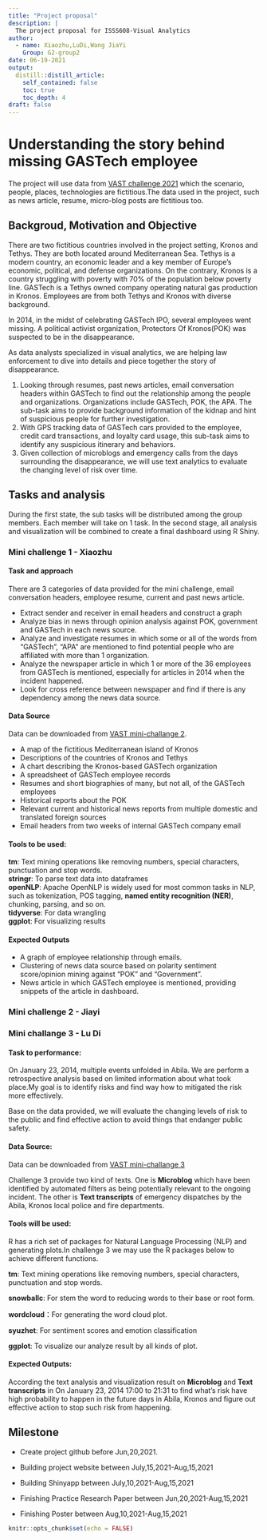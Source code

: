 ```yaml
---
title: "Project proposal"
description: |
  The project proposal for ISSS608-Visual Analytics
author:
  - name: Xiaozhu,LuDi,Wang JiaYi
    Group: G2-group2
date: 06-19-2021
output:
  distill::distill_article:
    self_contained: false
    toc: true
    toc_depth: 4
draft: false
---
```



# Understanding the story behind missing GASTech employee  
The project will use data from [VAST challenge 2021](https://vast-challenge.github.io/2021/index.html) which the scenario, people, places, technologies are fictitious.The data used in the project, such as news article, resume, micro-blog posts are fictitious too.   

## Backgroud, Motivation and Objective   
There are two fictitious countries involved in the project setting, Kronos and Tethys. They are both located around Mediterranean Sea. Tethys is a modern country, an economic leader and a key member of Europe's economic, political, and defense organizations. On the contrary, Kronos is a country struggling with poverty with 70% of the population below poverty line. GASTech is a Tethys owned company operating natural gas production in Kronos. Employees are from both Tethys and Kronos with diverse background.     

In 2014, in the midst of celebrating GASTech IPO, several employees went missing. A political activist organization, Protectors Of Kronos(POK) was suspected to be in the disappearance.   

As data analysts specialized in visual analytics, we are helping law enforcement to dive into details and piece together the story of disappearance.  

1. Looking through resumes, past news articles, email conversation headers within GASTech to find out the relationship among the people and organizations. Organizations include GASTech, POK, the APA. The sub-task aims to provide background information of the kidnap and hint of suspicious people for further investigation.    
2. With GPS tracking data of GASTech cars provided to the employee, credit card transactions, and loyalty card usage, this sub-task aims to identify any suspicious itinerary and behaviors.  
3. Given collection of microblogs and emergency calls from the days surrounding the disappearance, we will use text analytics to evaluate the changing level of risk over time.   

## Tasks and analysis   
During the first state, the sub tasks will be distributed among the group members. Each member will take on 1 task. In the second stage, all analysis and visualization will be combined to create a final dashboard using R Shiny.    

### Mini challenge 1 - Xiaozhu  

#### **Task and approach**
There are 3 categories of data provided for the mini challenge, email conversation headers, employee resume, current and past news article.   

* Extract sender and receiver in email headers and construct a graph  
* Analyze bias in news through opinion analysis against POK, government and GASTech in each news source.  
* Analyze and investigate resumes in which some or all of the words from "GASTech", "APA" are mentioned to find potential people who are affiliated with more than 1 organization.  
* Analyze the newspaper article in which 1 or more of the 36 employees from GASTech is mentioned, especially for articles in 2014 when the incident happened.  
* Look for cross reference between newspaper and find if there is any dependency among the news data source.

#### **Data Source**
Data can be downloaded from [VAST mini-challange 2](https://vast-challenge.github.io/2021/MC1.html).

* A map of the fictitious Mediterranean island of Kronos
* Descriptions of the countries of Kronos and Tethys
* A chart describing the Kronos-based GASTech organization
* A spreadsheet of GASTech employee records
* Resumes and short biographies of many, but not all, of the GASTech employees  
* Historical reports about the POK
* Relevant current and historical news reports from multiple domestic and translated foreign sources  
* Email headers from two weeks of internal GASTech company email  

#### **Tools to be used**:  
**tm**: Text mining operations like removing numbers, special characters, punctuation and stop words.  
**stringr**: To parse text data into dataframes  
**openNLP**:  Apache OpenNLP is widely used for most common tasks in NLP, such as tokenization, POS tagging, **named entity recognition (NER)**, chunking, parsing, and so on.   
**tidyverse**: For data wrangling  
**ggplot**: For visualizing results  

#### **Expected Outputs**
* A graph of employee relationship through emails.  
* Clustering of news data source based on polarity sentiment score/opinion mining against "POK" and "Government".  
* News article in which GASTech employee is mentioned, providing snippets of the article in dashboard.  



### Mini challenge 2 - Jiayi    


### Mini challange 3 - Lu Di  
#### **Task to performance**:  
On January 23, 2014, multiple events unfolded in Abila. We are perform a retrospective analysis based on limited information about what took place.My goal is to identify risks and find way how to mitigated the risk more effectively.

Base on the data provided, we will evaluate the changing levels of risk to the public and find effective action to avoid things that endanger public safety.

#### **Data Source**:  
Data can be downloaded from [VAST mini-challange 3](https://vast-challenge.github.io/2021/MC3.html)   

Challenge 3 provide two kind of texts. One is **Microblog** which  have been identified by automated filters as being potentially relevant to the ongoing incident. The other is **Text transcripts** of emergency dispatches by the Abila, Kronos local police and fire departments.

#### **Tools will be used**:  
R has a rich set of packages for Natural Language Processing (NLP) and generating plots.In challenge 3 we may use the R packages below  to achieve different functions.  

**tm**: Text mining operations like removing numbers, special characters, punctuation and stop words.  

**snowballc**: For stem the word to reducing words to their base or root form.  

**wordcloud**：For generating the word cloud plot.  

**syuzhet**: For sentiment scores and emotion classification  

**ggplot**: To visualize our analyze result by all kinds of plot.

#### **Expected Outputs**: 
According the text analysis and visualization result on **Microblog** and **Text transcripts** in On January 23, 2014 17:00 to 21:31 to find what's risk have high probability to happen in the future days in Abila, Kronos and figure out effective action to stop such risk from happening.     

## Milestone    
* Create project github before Jun,20,2021.  

* Building project website between July,15,2021-Aug,15,2021 

* Building Shinyapp between July,10,2021-Aug,15,2021  

* Finishing Practice Research Paper between Jun,20,2021-Aug,15,2021  

* Finishing Poster between Aug,10,2021-Aug,15,2021  

  


```r
knitr::opts_chunk$set(echo = FALSE)
```


